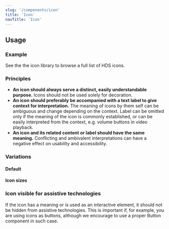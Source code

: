 ```yaml
---
slug: '/components/icon'
title: 'Icon'
navTitle: 'Icon'
---
```




## Usage

### Example

<PlaygroundPreview>
  <IconFaceSmile />
</PlaygroundPreview>

See the <InternalLink href="/foundation/visual-assets/icons">the icon library</InternalLink> to browse a full list of HDS icons.

### Principles

- **An icon should always serve a distinct, easily understandable purpose.** Icons should not be used solely for decoration.
- **An icon should preferably be accompanied with a text label to give context for interpretation.** The meaning of icons by them self can be ambiguous and change depending on the context. Label can be omitted only if the meaning of the icon is commonly established, or can be easily interpreted from the context, e.g. volume buttons in video playback.
- **An icon and its related content or label should have the same meaning.** Conflicting and ambivalent interpretations can have a negative effect on usability and accessibility.

### Variations

#### Default

<PlaygroundPreview>
  <IconFaceSmile />
</PlaygroundPreview>

#### Icon sizes

<PlaygroundPreview>
  <IconFaceSmile size={IconSize.ExtraSmall} />
  <IconFaceSmile size={IconSize.Small} />
  <IconFaceSmile size={IconSize.Medium} />
  <IconFaceSmile size={IconSize.Large} />
  <IconFaceSmile size={IconSize.ExtraLarge} />
</PlaygroundPreview>

### Icon visible for assistive technologies
If the icon has a meaning or is used as an interactive element, it should not be hidden from assistive technologies. This is important if, for example, you are using icons as buttons, although we encourage to use a proper Button component in such case.

<PlaygroundPreview>
  <IconPlusCircle aria-label="Add an item" aria-hidden="false" />
</PlaygroundPreview>
